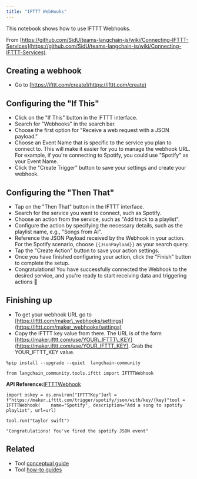 ```yaml
---
title: "IFTTT WebHooks"
---
```


This notebook shows how to use IFTTT Webhooks.

From [https://github.com/SidU/teams-langchain-js/wiki/Connecting-IFTTT-Services](https://github.com/SidU/teams-langchain-js/wiki/Connecting-IFTTT-Services).

## Creating a webhook

* Go to [https://ifttt.com/create](https://ifttt.com/create)

## Configuring the "If This"

* Click on the "If This" button in the IFTTT interface.
* Search for "Webhooks" in the search bar.
* Choose the first option for "Receive a web request with a JSON payload."
* Choose an Event Name that is specific to the service you plan to connect to. This will make it easier for you to manage the webhook URL. For example, if you're connecting to Spotify, you could use "Spotify" as your Event Name.
* Click the "Create Trigger" button to save your settings and create your webhook.

## Configuring the "Then That"

* Tap on the "Then That" button in the IFTTT interface.
* Search for the service you want to connect, such as Spotify.
* Choose an action from the service, such as "Add track to a playlist".
* Configure the action by specifying the necessary details, such as the playlist name, e.g., "Songs from AI".
* Reference the JSON Payload received by the Webhook in your action. For the Spotify scenario, choose `{{JsonPayload}}` as your search query.
* Tap the "Create Action" button to save your action settings.
* Once you have finished configuring your action, click the "Finish" button to complete the setup.
* Congratulations! You have successfully connected the Webhook to the desired service, and you're ready to start receiving data and triggering actions 🎉

## Finishing up

* To get your webhook URL go to [https://ifttt.com/maker\_webhooks/settings](https://ifttt.com/maker_webhooks/settings)
* Copy the IFTTT key value from there. The URL is of the form [https://maker.ifttt.com/use/YOUR\_IFTTT\_KEY](https://maker.ifttt.com/use/YOUR_IFTTT_KEY). Grab the YOUR\_IFTTT\_KEY value.

```
%pip install --upgrade --quiet  langchain-community
```

```
from langchain_community.tools.ifttt import IFTTTWebhook
```

**API Reference:**[IFTTTWebhook](https://python.langchain.com/api_reference/community/tools/langchain_community.tools.ifttt.IFTTTWebhook.html)

```
import oskey = os.environ["IFTTTKey"]url = f"https://maker.ifttt.com/trigger/spotify/json/with/key/{key}"tool = IFTTTWebhook(    name="Spotify", description="Add a song to spotify playlist", url=url)
```

```
tool.run("taylor swift")
```

```
"Congratulations! You've fired the spotify JSON event"
```

## Related

* Tool [conceptual guide](/oss/concepts/tools)
* Tool [how-to guides](/oss/how_to/#tools)
